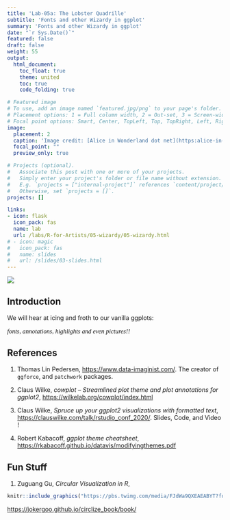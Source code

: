 ```yaml
---
title: 'Lab-05a: The Lobster Quadrille'
subtitle: 'Fonts and other Wizardy in ggplot'
summary: 'Fonts and other Wizardy in ggplot'
date: "`r Sys.Date()`"
featured: false
draft: false
weight: 55
output:
  html_document:
    toc_float: true
    theme: united
    toc: true
    code_folding: true

# Featured image
# To use, add an image named `featured.jpg/png` to your page's folder.
# Placement options: 1 = Full column width, 2 = Out-set, 3 = Screen-width
# Focal point options: Smart, Center, TopLeft, Top, TopRight, Left, Right, BottomLeft, Bottom, BottomRight
image:
  placement: 2
  caption: 'Image credit: [Alice in Wonderland dot net](https:alice-in-wonderland.net)'
  focal_point: ""
  preview_only: true

# Projects (optional).
#   Associate this post with one or more of your projects.
#   Simply enter your project's folder or file name without extension.
#   E.g. `projects = ["internal-project"]` references `content/project/deep-learning/index.md`.
#   Otherwise, set `projects = []`.
projects: []

links:
- icon: flask
  icon_pack: fas
  name: lab
  url: /labs/R-for-Artists/05-wizardy/05-wizardy.html
# - icon: magic
#   icon_pack: fas
#   name: slides
#   url: /slides/03-slides.html
---
```


![](featured.jpg)

## Introduction

We will hear at icing and froth to our vanilla ggplots:<p style="font-family: times, serif; font-size:11pt; font-style:italic">
    fonts, annotations, highlights and even pictures!!
</p>




## References

1. Thomas Lin Pedersen, <https://www.data-imaginist.com/>. The creator of `ggforce`, and `patchwork` packages.  

1. Claus Wilke, *cowplot – Streamlined plot theme and plot annotations for ggplot2*, <https://wilkelab.org/cowplot/index.html>  

1. Claus Wilke, *Spruce up your ggplot2 visualizations with formatted text*, <https://clauswilke.com/talk/rstudio_conf_2020/>. Slides, Code, and Video !  

1. Robert Kabacoff, *ggplot theme cheatsheet*, <https://rkabacoff.github.io/datavis/modifyingthemes.pdf>





## Fun Stuff

1. Zuguang Gu, *Circular Visualization in R*, 
```r
knitr::include_graphics("https://pbs.twimg.com/media/FJdWa9QXEAEABYT?format=jpg&name=900x900")

```

<https://jokergoo.github.io/circlize_book/book/>
